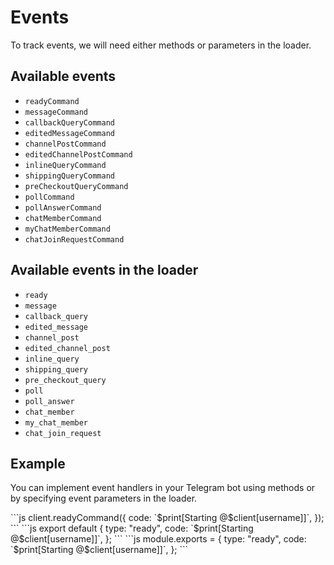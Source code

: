 # Events

To track events, we will need either methods or parameters in the loader.

## Available events

- `readyCommand`
- `messageCommand`
- `callbackQueryCommand`
- `editedMessageCommand`
- `channelPostCommand`
- `editedChannelPostCommand`
- `inlineQueryCommand`
- `shippingQueryCommand`
- `preCheckoutQueryCommand`
- `pollCommand`
- `pollAnswerCommand`
- `chatMemberCommand`
- `myChatMemberCommand`
- `chatJoinRequestCommand`

## Available events in the loader

- `ready`
- `message`
- `callback_query`
- `edited_message`
- `channel_post`
- `edited_channel_post`
- `inline_query`
- `shipping_query`
- `pre_checkout_query`
- `poll`
- `poll_answer`
- `chat_member`
- `my_chat_member`
- `chat_join_request`

## Example

You can implement event handlers in your Telegram bot using methods or by specifying event parameters in the loader.


<Tabs>
  <TabItem value="javascript" label="JavaScript">
```js
client.readyCommand({
  code: `$print[Starting @$client[username]]`,
});
```
  </TabItem>
  <TabItem value="loader" label="Loader">
    <Tabs>
      <TabItem value="esm" label="ESModule">
```js
export default {
  type: "ready",
  code: `$print[Starting @$client[username]]`,
};
```
      </TabItem>
      <TabItem value="commonjs" label="Commonjs">
```js
module.exports = {
  type: "ready",
  code: `$print[Starting @$client[username]]`,
};
```
      </TabItem>
    </Tabs>
  </TabItem>
</Tabs>
